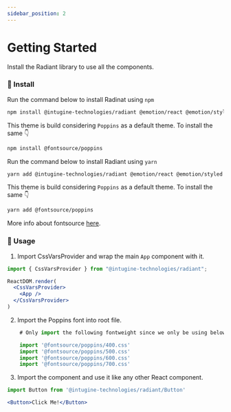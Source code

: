 ```yaml
---
sidebar_position: 2
---
```




# Getting Started

Install the Radiant library to use all the components.

### 🏁 Install

<Tabs>
<TabItem value="npm" label="npm" default>

Run the command below to install Radinat using `npm`

```bash
npm install @intugine-technologies/radiant @emotion/react @emotion/styled
```

This theme is build considering `Poppins` as a default theme. To install the same 👇

```bash
npm install @fontsource/poppins
```

</TabItem>
<TabItem value="yarn" label="yarn">

Run the command below to install Radiant using `yarn`

```bash
yarn add @intugine-technologies/radiant @emotion/react @emotion/styled
```

This theme is build considering `Poppins` as a default theme. To install the same 👇

```bash
yarn add @fontsource/poppins
```
    
</TabItem>
</Tabs>

More info about fontsource [here](#).


### 🎈 Usage

1. Import CssVarsProvider and wrap the main `App` component with it.

```jsx
import { CssVarsProvider } from "@intugine-technologies/radiant";

ReactDOM.render(
  <CssVarsProvider>
    <App />
  </CssVarsProvider>
)
```

2. Import the Poppins font into root file.

```jsx
    # Only import the following fontweight since we only be using below fontweights

    import '@fontsource/poppins/400.css'
    import '@fontsource/poppins/500.css'
    import '@fontsource/poppins/600.css'
    import '@fontsource/poppins/700.css'
```

3. Import the component and use it like any other React component.

```jsx
import Button from '@intugine-technologies/radiant/Button'

<Button>Click Me!</Button>
```